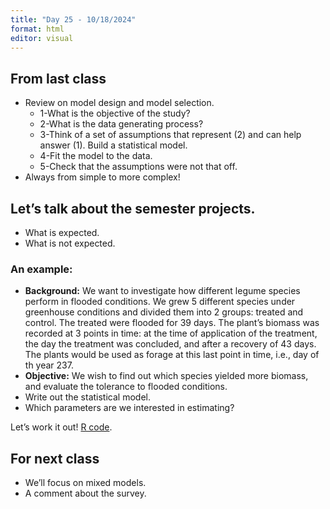 ```yaml
---
title: "Day 25 - 10/18/2024"
format: html
editor: visual
---
```


## From last class  

- Review on model design and model selection.  
  - 1-What is the objective of the study?  
  - 2-What is the data generating process?  
  - 3-Think of a set of assumptions that represent (2) and can help answer (1). Build a statistical model.  
  - 4-Fit the model to the data.  
  - 5-Check that the assumptions were not that off.   
- Always from simple to more complex!  

## Let's talk about the semester projects.  

- What is expected.  
- What is not expected.  

### An example:

- **Background:** We want to investigate how different legume species perform in flooded conditions. We grew 5 different species under greenhouse conditions and divided them into 2 groups: treated and control. The treated were flooded for 39 days. The plant's biomass was recorded at 3 points in time: at the time of application of the treatment, the day the treatment was concluded, and after a recovery of 43 days. The plants would be used as forage at this last point in time, i.e., day of th year 237.  
- **Objective:** We wish to find out which species yielded more biomass, and evaluate the tolerance to flooded conditions.  
- Write out the statistical model.  
- Which parameters are we interested in estimating?  

Let's work it out! [R code](https://github.com/jlacasa/stat705_fall2024/blob/main/homeworks/finalproj_tutorial.Rmd).

## For next class  

- We'll focus on mixed models.  
- A comment about the survey.  
